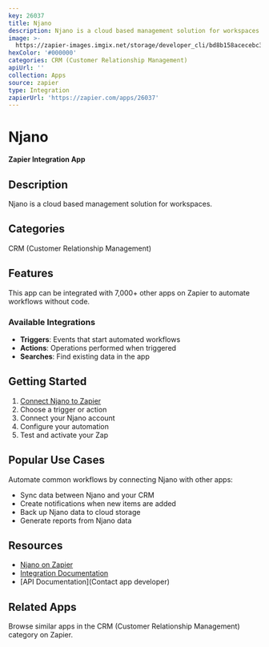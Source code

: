 ```yaml
---
key: 26037
title: Njano
description: Njano is a cloud based management solution for workspaces.
image: >-
  https://zapier-images.imgix.net/storage/developer_cli/bd8b158acecebc3cff71b60e5c741292.png?auto=format%2Ccompress&ixlib=python-3.0.0&q=50
hexColor: '#000000'
categories: CRM (Customer Relationship Management)
apiUrl: ''
collection: Apps
source: zapier
type: Integration
zapierUrl: 'https://zapier.com/apps/26037'
---
```

# Njano

**Zapier Integration App**

## Description

Njano is a cloud based management solution for workspaces.

## Categories

CRM (Customer Relationship Management)

## Features

This app can be integrated with 7,000+ other apps on Zapier to automate workflows without code.

### Available Integrations

- **Triggers**: Events that start automated workflows
- **Actions**: Operations performed when triggered
- **Searches**: Find existing data in the app

## Getting Started

1. [Connect Njano to Zapier](https://zapier.com/apps/26037)
2. Choose a trigger or action
3. Connect your Njano account
4. Configure your automation
5. Test and activate your Zap

## Popular Use Cases

Automate common workflows by connecting Njano with other apps:

- Sync data between Njano and your CRM
- Create notifications when new items are added
- Back up Njano data to cloud storage
- Generate reports from Njano data

## Resources

- [Njano on Zapier](https://zapier.com/apps/26037)
- [Integration Documentation](https://zapier.com/apps/26037/integrations)
- [API Documentation](Contact app developer)

## Related Apps

Browse similar apps in the CRM (Customer Relationship Management) category on Zapier.
